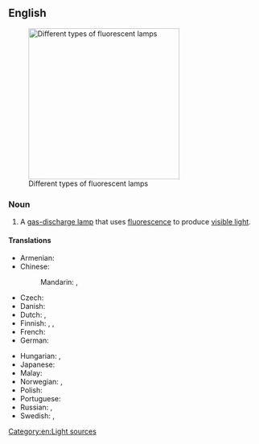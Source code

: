 ==English==
{{wikipedia}}
[[Image:Leuchtstofflampen-chtaube050409.jpg|300px|thumb|Different types of fluorescent lamps]]

===Noun===
{{en-noun}}

# A [[gas-discharge lamp]] that uses [[fluorescence]] to produce [[visible light]].

====Translations====
{{trans-top|gas-discharge lamp}}
* Armenian: {{t|hy|լյումինեսցենտային լամպ}}
* Chinese:
*: Mandarin: {{t+|cmn|熒光燈|sc=Hani}}, {{t+|cmn|荧光灯|tr=yíngguāngdēng|sc=Hani}}
* Czech: {{t+|cs|zářivka|f}}
* Danish: {{t|da|lysstofrør|n}}
* Dutch: {{t+|nl|tl-buis|f}} {{qualifier|tubular}}, {{t+|nl|spaarlamp|f}} {{qualifier|compact}}
* Finnish: {{t+|fi|loisteputki}}, {{t|fi|loisteputkilamppu}}, {{t+|fi|loistelamppu}}
* French: {{t|fr|tube fluorescent|m}}
* German: {{t+|de|Leuchtstofflampe|f}}
{{trans-mid}}
* Hungarian: {{t+|hu|fénycső}}, {{t+|hu|világítócső}}
* Japanese: {{t+|ja|蛍光灯|tr=けいこうとう, keikōtō|sc=Jpan}}
* Malay: {{t|ms|lampu kalimantang}}
* Norwegian: {{t|no|lysrør|n}}, {{t|no|lysstoffrør|n}}
* Polish: {{t|pl|świetlówka|f}}
* Portuguese: {{t|pt|[[lâmpada]] [[fluorescente]]|f}}
* Russian: {{t|ru|люминесце́нтная ла́мпа|f}}, {{t|ru|ла́мпа дневно́го све́та|f|tr=lámpa dnevnóvo svéta}}
* Swedish: {{t+|sv|lysrör|n}}, {{t|sv|lysrörslampa|c}}
{{trans-bottom}}

[[Category:en:Light sources]]